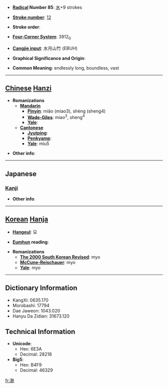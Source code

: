 * '''[[Wiktionary:Chinese radical index| Radical]] Number 85''': [[Wiktionary:Chinese radical index 水|水]]+9 strokes

* '''[[Wiktionary:Chinese total strokes index|Stroke number]]''': [[Wiktionary:Chinese total strokes index 12|12]]

* '''Stroke order''': 

* '''[[Wiktionary:Chinese four corner index|Four-Corner System]]''': 3912<sub>0</sub>

* '''[[Wiktionary:Chinese Cangjie index|Cangjie input]]''': 水月山竹 (EBUH)

* '''Graphical Significance and Origin''': 

* '''Common Meaning''': endlessly long, boundless, vast

----

== [[Chinese]] [[Hanzi]] ==

* '''Romanizations'''
** '''[[Mandarin]]'''
*** '''[[Pinyin]]''': miǎo (miao3), shèng (sheng4)
*** '''[[Wade-Giles]]''': miao<sup>3</sup>, sheng<sup>4</sup>
*** '''[[Yale]]''': 
** '''[[Cantonese]]'''
*** '''[[Jyutping]]''':
*** '''[[Penkyamp]]''': 
*** '''[[Yale]]''': miu5

* '''Other info''': 

----

==Japanese==
===[[Kanji]]===
{{kanji|on readings=[[びょう]] (byō)|kun readings=[[ひろい]] (hiroi), [[はるか]] (haruka)}}

* '''Other info''':  

----

== [[Korean]] [[Hanja]] ==

* '''[[Hangeul]]''': 묘

* '''[[Eumhun]] reading''': 

* '''Romanizations'''
** '''[[The 2000 South Korean Revised Romanization|The 2000 South Korean Revised]]''': myo
** '''[[McCune-Reischauer]]''': myo
** '''[[Yale]]''': myo

----

== Dictionary Information ==

* KangXi: 0635.170
* Morobashi: 17794
* Dae Jaweon: 1043.020
* Hanyu Da Zidian: 31673.120

== Technical Information ==

* '''Unicode''':
** Hex: 6E3A
** Decimal: 28218
* '''Big5''':
** Hex: B4F9
** Decimal: 46329

[[fr:渺]]